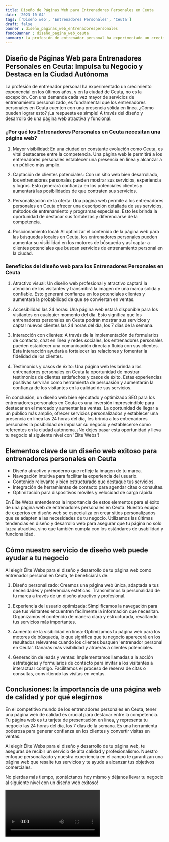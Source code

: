 ```yaml
---
title: Diseño de Páginas Web para Entrenadores Personales en Ceuta
date: '2023-10-04'
tags: ['Diseño web', 'Entrenadores Personales', 'Ceuta']
draft: false
banner : diseño_paginas_web_entrenadorespersonales
fondoBanner : diseño_pagina_web_ceuta
summary: La profesión de entrenador personal ha experimentado un crecimiento exponencial en los últimos años, y en la ciudad de Ceuta, no es la excepción. Con una demanda cada vez mayor de servicios de entrenamiento personalizado, es fundamental que los entrenadores personales en Ceuta cuenten con una presencia sólida en línea. ¿Cómo pueden lograr esto? ¡La respuesta es simple! A través del diseño y desarrollo de una página web atractiva y funcional.
---
```


## Diseño de Páginas Web para Entrenadores Personales en Ceuta: Impulsa tu Negocio y Destaca en la Ciudad Autónoma

La profesión de entrenador personal ha experimentado un crecimiento exponencial en los últimos años, y en la ciudad de Ceuta, no es la excepción. Con una demanda cada vez mayor de servicios de entrenamiento personalizado, es fundamental que los entrenadores personales en Ceuta cuenten con una presencia sólida en línea. ¿Cómo pueden lograr esto? ¡La respuesta es simple! A través del diseño y desarrollo de una página web atractiva y funcional.

### ¿Por qué los Entrenadores Personales en Ceuta necesitan una página web?

1. Mayor visibilidad: En una ciudad en constante evolución como Ceuta, es vital destacarse entre la competencia. Una página web le permitirá a los entrenadores personales establecer una presencia en línea y alcanzar a un público más amplio.

2. Captación de clientes potenciales: Con un sitio web bien desarrollado, los entrenadores personales pueden mostrar sus servicios, experiencia y logros. Esto generará confianza en los potenciales clientes y aumentará las posibilidades de que contraten sus servicios.

3. Personalización de la oferta: Una página web permite a los entrenadores personales en Ceuta ofrecer una descripción detallada de sus servicios, métodos de entrenamiento y programas especiales. Esto les brinda la oportunidad de destacar sus fortalezas y diferenciarse de la competencia.

4. Posicionamiento local: Al optimizar el contenido de la página web para las búsquedas locales en Ceuta, los entrenadores personales pueden aumentar su visibilidad en los motores de búsqueda y así captar a clientes potenciales que buscan servicios de entrenamiento personal en la ciudad.

### Beneficios del diseño web para los Entrenadores Personales en Ceuta

1. Atractivo visual: Un diseño web profesional y atractivo captará la atención de los visitantes y transmitirá la imagen de una marca sólida y confiable. Esto generará confianza en los potenciales clientes y aumentará la probabilidad de que se conviertan en ventas.

2. Accesibilidad las 24 horas: Una página web estará disponible para los visitantes en cualquier momento del día. Esto significa que los entrenadores personales en Ceuta podrán mostrar sus servicios y captar nuevos clientes las 24 horas del día, los 7 días de la semana.

3. Interacción con clientes: A través de la implementación de formularios de contacto, chat en línea y redes sociales, los entrenadores personales pueden establecer una comunicación directa y fluida con sus clientes. Esta interacción ayudará a fortalecer las relaciones y fomentar la fidelidad de los clientes.

4. Testimonios y casos de éxito: Una página web les brinda a los entrenadores personales en Ceuta la oportunidad de mostrar testimonios de clientes satisfechos y casos de éxito. Estas experiencias positivas servirán como herramienta de persuasión y aumentarán la confianza de los visitantes en la calidad de sus servicios.

En conclusión, un diseño web bien ejecutado y optimizado SEO para los entrenadores personales en Ceuta es una inversión imprescindible para destacar en el mercado y aumentar las ventas. La oportunidad de llegar a un público más amplio, ofrecer servicios personalizados y establecer una presencia en línea las 24 horas del día, les brinda a los entrenadores personales la posibilidad de impulsar su negocio y establecerse como referentes en la ciudad autónoma. ¡No dejes pasar esta oportunidad y lleva tu negocio al siguiente nivel con 'Élite Webs'!

<GifSeo />

<Cta />

## Elementos clave de un diseño web exitoso para entrenadores personales en Ceuta

- Diseño atractivo y moderno que refleje la imagen de tu marca.
- Navegación intuitiva para facilitar la experiencia del usuario.
- Contenido relevante y bien estructurado que destaque tus servicios.
- Integración de herramientas de contacto para agendar citas o consultas.
- Optimización para dispositivos móviles y velocidad de carga rápida.

En Élite Webs entendemos la importancia de estos elementos para el éxito de una página web de entrenadores personales en Ceuta. Nuestro equipo de expertos en diseño web se especializa en crear sitios personalizados que se adapten a las necesidades de tu negocio. Utilizamos las últimas tendencias en diseño y desarrollo web para asegurar que tu página no solo luzca atractiva, sino que también cumpla con los estándares de usabilidad y funcionalidad.

## Cómo nuestro servicio de diseño web puede ayudar a tu negocio

Al elegir Élite Webs para el diseño y desarrollo de tu página web como entrenador personal en Ceuta, te beneficiarás de:

1. Diseño personalizado: Creamos una página web única, adaptada a tus necesidades y preferencias estéticas. Transmitimos la personalidad de tu marca a través de un diseño atractivo y profesional.

2. Experiencia del usuario optimizada: Simplificamos la navegación para que tus visitantes encuentren fácilmente la información que necesitan. Organizamos el contenido de manera clara y estructurada, resaltando tus servicios más importantes.

3. Aumento de la visibilidad en línea: Optimizamos tu página web para los motores de búsqueda, lo que significa que tu negocio aparecerá en los resultados relevantes cuando los clientes busquen 'entrenador personal en Ceuta'. Ganarás más visibilidad y atraerás a clientes potenciales.

4. Generación de leads y ventas: Implementamos llamadas a la acción estratégicas y formularios de contacto para invitar a los visitantes a interactuar contigo. Facilitamos el proceso de reserva de citas o consultas, convirtiendo las visitas en ventas.

## Conclusiones: la importancia de una página web de calidad y por qué elegirnos

En el competitivo mundo de los entrenadores personales en Ceuta, tener una página web de calidad es crucial para destacar entre la competencia. Tu página web es tu tarjeta de presentación en línea, y representa tu negocio las 24 horas del día, los 7 días de la semana. Es una herramienta poderosa para generar confianza en los clientes y convertir visitas en ventas.

Al elegir Élite Webs para el diseño y desarrollo de tu página web, te aseguras de recibir un servicio de alta calidad y profesionalismo. Nuestro enfoque personalizado y nuestra experiencia en el campo te garantizan una página web que resalte tus servicios y te ayude a alcanzar tus objetivos comerciales.

No pierdas más tiempo, ¡contáctanos hoy mismo y déjanos llevar tu negocio al siguiente nivel con un diseño web exitoso!

<Video />

<CtaBot job='Entrenadores Personales' city='Ceuta'/>

<Gmaps query='Ceuta+españa+maps' />